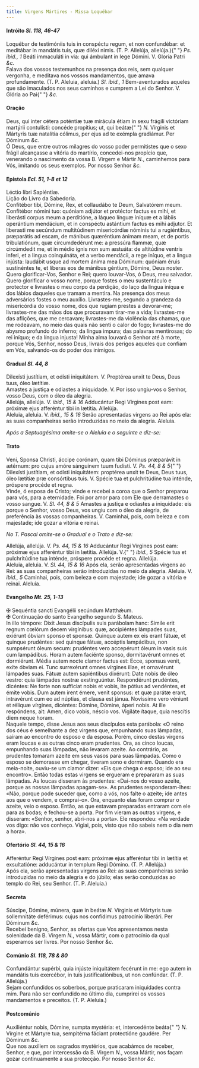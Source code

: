 ```yaml
---
title: Virgens Mártires - Missa Loquébar
---
```


<h4 class="text-center">
  Intróito <em>Sl. 118, 46-47</em>
</h4>
<div class="container-fluid">
  <div class="row">
    <div class="col-6 dropcaps text-justify">
      Loquébar de testimóniis tuis in conspéctu regum, et non confundébar: et
      meditábar in mandátis tuis, quæ diléxi nimis. (T. P. Allelúja, allelúja.){" "}
      <em>Ps. ibid., 1</em> Beáti immaculáti in via: qui ámbulant in lege
      Dómini. V. Gloria Patri <em>&c.</em>
    </div>
    <div class="col-6 dropcaps text-justify">
      Falava dos vossos testemunhos na presença dos reis, sem qualquer vergonha,
      e meditava nos vossos mandamentos, que amava profundamente. (T. P.
      Aleluia, aleluia.) <em>Sl. ibid., 1</em> Bem-aventurados aqueles que são
      imaculados nos seus caminhos e cumprem a Lei do Senhor. V. Glória ao Pai{" "}
      <em>&c.</em>
    </div>
  </div>
</div>

<h4 class="text-center">Oração</h4>
<div class="container-fluid">
  <div class="row">
    <div class="col-6 dropcaps text-justify">
      Deus, qui inter cétera poténtiæ tuæ mirácula étiam in sexu frágili
      victóriam martýrii contulísti: concéde propítius; ut, qui beátæ{" "}
      <em>N. </em>Vírginis et Mártyris tuæ natalítia cólimus, per ejus ad te
      exémpla gradiámur. Per Dóminum <em>&c.</em>
    </div>
    <div class="col-6 dropcaps text-justify">
      Ó Deus, que entre outros milagres do vosso poder permitistes que o sexo
      frágil alcançasse a vitória do martírio, concedei-nos propício que,
      venerando o nascimento da vossa B. Virgem e Mártir <em>N.</em>, caminhemos
      para Vós, imitando os seus exemplos. Por nosso Senhor <em>&c.</em>
    </div>
  </div>
</div>

<h4 class="text-center">
  Epístola <em>Ecl. 51, 1-8 et 12</em>
</h4>
<div class="container-fluid">
  <div class="row">
    <div class="col-6 text-justify">Léctio libri Sapiéntiæ.</div>
    <div class="col-6 text-justify">Lição do Livro da Sabedoria.</div>
    <div class="col-6 dropcaps text-justify">
      Confitébor tibi, Dómine, Rex, et collaudábo te Deum, Salvatórem meum.
      Confitébor nómini tuo: quóniam adjútor et protéctor factus es mihi, et
      liberásti corpus meum a perditióne, a láqueo línguæ iníquæ et a lábiis
      operántium mendácium, et in conspéctu astántium factus es mihi adjutor. Et
      liberasti me secúndum multitúdinem misericórdiæ nóminis tui a rugiéntibus,
      præparátis ad escam, de mánibus quæréntium ánimam meam, et de portis
      tribulatiónum, quæ circumdedérunt me: a pressúra flammæ, quæ circúmdedit
      me, et in médio ignis non sum æstuáta: de altitúdine ventris inferi, et a
      lingua coinquináta, et a verbo mendácii, a rege iníquo, et a lingua
      injústa: laudábit usque ad mortem ánima mea Dóminum: quóniam éruis
      sustinéntes te, et líberas eos de mánibus géntium, Dómine, Deus noster.
    </div>
    <div class="col-6 dropcaps text-justify">
      Quero glorificar-Vos, Senhor e Rei; quero louvar-Vos, ó Deus, meu
      salvador. Quero glorificar o vosso nome, porque fostes o meu sustentáculo
      e protector e livrastes o meu corpo da perdição, do laço da língua iníqua
      e dos lábios daqueles que tramam a mentira. Na presença dos meus
      adversários fostes o meu auxílio. Livrastes-me, segundo a grandeza da
      misericórdia do vosso nome, dos que rugiam prestes a devorar-me;
      livrastes-me das mãos dos que procuravam tirar-me a vida; livrastes-me das
      aflições, que me cercavam; livrastes-me da violência das chamas, que me
      rodeavam, no meio das quais não senti o calor do fogo; livrastes-me do
      abysmo profundo do inferno; da língua impura; das palavras mentirosas; do
      rei iníquo; e da língua injusta! Minha alma louvará o Senhor até à morte,
      porque Vós, Senhor, nosso Deus, livrais dos perigos aqueles que confiam em
      Vós, salvando-os do poder dos inimigos.
    </div>
  </div>
</div>

<h4 class="text-center">
  Gradual <em>Sl. 44, 8</em>
</h4>
<div class="container-fluid">
  <div class="row">
    <div class="col-6 dropcaps text-justify">
      Dilexísti justítiam, et odísti iniquitátem. V. Proptérea unxit te Deus,
      Deus tuus, óleo lætítiæ.
    </div>
    <div class="col-6 dropcaps text-justify">
      Amastes a justiça e odiastes a iniquidade. V. Por isso ungiu-vos o Senhor,
      vosso Deus, com o óleo da alegria.
    </div>
    <div class="col-6 text-justify">
      Allelúja, allelúja. V. <em>ibid., 15 & 16</em> Adducántur Regi Vírgines
      post eam: próximæ ejus afferéntur tibi in lætítia. Allelúja.
    </div>
    <div class="col-6 text-justify">
      Aleluia, aleluia. V. <em>ibid., 15 & 16</em> Serão apresentadas virgens ao
      Rei após ela: as suas companheiras serão introduzidas no meio da alegria.
      Aleluia.
    </div>
  </div>
</div>

<em>Após a Septuagésima omite-se o Aleluia e o seguinte e diz-se:</em>

<h4 class="text-center">Trato</h4>
<div class="container-fluid">
  <div class="row">
    <div class="col-6 dropcaps text-justify">
      Veni, Sponsa Christi, áccipe corónam, quam tibi Dóminus præparávit in
      ætérnum: pro cujus amóre sánguinem tuum fudísti. V. <em>Ps. 44, 8 & 5</em>{" "}
      Dilexísti justítiam, et odísti iniquitátem: proptérea unxit te Deus, Deus
      tuus, óleo lætítiæ præ consórtibus tuis. V. Spécie tua et pulchritúdine
      tua inténde, próspere procéde et regna.
    </div>
    <div class="col-6 dropcaps text-justify">
      Vinde, ó esposa de Cristo; vinde e recebei a coroa que o Senhor preparou
      para vós, para a eternidade. Foi por amor para com Ele que derramastes o
      vosso sangue. V. <em>Sl. 44, 8 & 5</em> Amastes a justiça e odiastes a
      iniquidade: eis porque o Senhor, vosso Deus, vos ungiu com o óleo da
      alegria, de preferência às vossas companheiras. V. Caminhai, pois, com
      beleza e com majestade; ide gozar a vitória e reinai.
    </div>
  </div>
</div>

<em>No T. Pascal omite-se o Gradual e o Trato e diz-se:</em>

<div class="container-fluid">
  <div class="row">
    <div class="col-6 text-justify">
      Allelúja, allelúja. V. <em>Ps. 44, 15 & 16</em> Adducántur Regi Vírgines
      post eam: próximæ ejus afferéntur tibi in lætítia. Allelúja. V.{" "}
      <em>ibid., 5</em> Spécie tua et pulchritúdine tua inténde, próspere
      procéde et regna. Allelúja.
    </div>
    <div class="col-6 text-justify">
      Aleluia, aleluia. V. <em>Sl. 44, 15 & 16</em> Após ela, serão apresentadas
      virgens ao Rei: as suas companheiras serão introduzidas no meio da
      alegria. Aleluia. V. <em>ibid., 5</em> Caminhai, pois, com beleza e com
      majestade; ide gozar a vitória e reinai. Aleluia.
    </div>
  </div>
</div>

<h4 class="text-center">
  Evangelho <em>Mt. 25, 1-13</em>
</h4>
<div class="container-fluid">
  <div class="row">
    <div class="col-6 text-justify">
      <span class="text-danger">&#10016;</span> Sequéntia sancti Evangélii
      secúndum Matthǽum.
    </div>
    <div class="col-6 text-justify">
      <span class="text-danger">&#10016;</span> Continuação do santo Evangelho
      segundo S. Mateus.
    </div>
    <div class="col-6 dropcaps text-justify">
      In illo témpore: Dixit Jesus discípulis suis parábolam hanc: Simile erit
      regnum cœlórum decem virgínibus: quæ, accipiéntes lámpades suas, exiérunt
      óbviam sponso et sponsæ. Quinque autem ex eis erant fátuæ, et quinque
      prudéntes: sed quinque fátuæ, accéptis lampádibus, non sumpsérunt óleum
      secum: prudéntes vero accepérunt óleum in vasis suis cum lampádibus. Horam
      autem faciénte sponso, dormitavérunt omnes et dormiérunt. Média autem
      nocte clamor factus est: Ecce, sponsus venit, exíte óbviam ei. Tunc
      surrexérunt omnes vírgines illae, et ornavérunt lámpades suas. Fátuæ autem
      sapiéntibus dixérunt: Date nobis de óleo vestro: quia lámpades nostræ
      exstinguúntur. Respondérunt prudéntes, dicéntes: Ne forte non suffíciat
      nobis et vobis, ite pótius ad vendéntes, et émite vobis. Dum autem irent
      émere, venit sponsus: et quæ parátæ erant, intravérunt cum eo ad núptias,
      et clausa est jánua. Novíssime vero véniunt et réliquæ vírgines, dicéntes:
      Dómine, Dómine, áperi nobis. At ille respóndens, ait: Amen, dico vobis,
      néscio vos. Vigiláte ítaque, quia nescítis diem neque horam.
    </div>
    <div class="col-6 dropcaps text-justify">
      Naquele tempo, disse Jesus aos seus discípulos esta parábola: «O reino dos
      céus é semelhante a dez virgens que, empunhando suas lâmpadas, saíram ao
      encontro do esposo e da esposa. Porém, cinco destas virgens eram loucas e
      as outras cinco eram prudentes. Ora, as cinco loucas, empunhando suas
      lâmpadas, não levaram azeite. Ao contrário, as prudentes tomaram azeite em
      seus vasos para suas lâmpadas. Como o esposo se demorasse em chegar,
      tiveram sono e dormiram. Quando era meia-noite, ouviu-se um clamor dizer:
      «Eis que chega o esposo; ide ao seu encontro». Então todas estas virgens
      se ergueram e prepararam as suas lâmpadas. As loucas disseram às
      prudentes: «Dai-nos do vosso azeite, porque as nossas lâmpadas apagam-se».
      As prudentes responderam-lhes: «Não, porque pode suceder que, como a vós,
      nos falte o azeite; ide antes aos que o vendem, e comprai-o». Ora,
      enquanto elas foram comprar o azeite, veio o esposo. Então, as que estavam
      preparadas entraram com ele para as bodas; e fechou-se a porta. Por fim
      vieram as outras virgens, e disseram: «Senhor, senhor, abri-nos a porta».
      Ele respondeu: «Na verdade vos digo: não vos conheço. Vigiai, pois, visto
      que não sabeis nem o dia nem a hora».
    </div>
  </div>
</div>

<h4 class="text-center">
  Ofertório <em>Sl. 44, 15 & 16</em>
</h4>
<div class="container-fluid">
  <div class="row">
    <div class="col-6 dropcaps text-justify">
      Afferéntur Regi Vírgines post eam: próximæ ejus afferéntur tibi in lætítia
      et exsultatióne: adducántur in templum Regi Dómino. (T. P. Allelúja.)
    </div>
    <div class="col-6 dropcaps text-justify">
      Após ela, serão apresentadas virgens ao Rei: as suas companheiras serão
      introduzidas no meio da alegria e do júbilo; elas serão conduzidas ao
      templo do Rei, seu Senhor. (T. P. Aleluia.)
    </div>
  </div>
</div>

<h4 class="text-center">Secreta</h4>
<div class="container-fluid">
  <div class="row">
    <div class="col-6 dropcaps text-justify">
      Súscipe, Dómine, múnera, quæ in beátæ <em>N. </em>Vírginis et Mártyris tuæ
      sollemnitáte deférimus: cujus nos confídimus patrocínio liberári. Per
      Dóminum <em>&c.</em>
    </div>
    <div class="col-6 dropcaps text-justify">
      Recebei benigno, Senhor, as ofertas que Vos apresentamos nesta solenidade
      da B. Virgem <em>N.</em>, vossa Mártir, com o patrocínio da qual esperamos
      ser livres. Por nosso Senhor <em>&c.</em>
    </div>
  </div>
</div>

<h4 class="text-center">
  Comúnio <em>Sl. 118, 78 & 80</em>
</h4>
<div class="container-fluid">
  <div class="row">
    <div class="col-6 dropcaps text-justify">
      Confundántur supérbi, quia injúste iniquitátem fecérunt in me: ego autem
      in mandátis tuis exercébor, in tuis justificatiónibus, ut non confúndar.
      (T. P. Allelúja.)
    </div>
    <div class="col-6 dropcaps text-justify">
      Sejam confundidos os soberbos, porque praticaram iniquidades contra mim.
      Para não ser confundido no último dia, cumprirei os vossos mandamentos e
      preceitos. (T. P. Aleluia.)
    </div>
  </div>
</div>

<h4 class="text-center">Postcomúnio</h4>
<div class="container-fluid">
  <div class="row">
    <div class="col-6 dropcaps text-justify">
      Auxiliéntur nobis, Dómine, sumpta mystéria: et, intercedénte beáta{" "}
      <em>N. </em>Vírgine et Mártyre tua, sempitérna fáciant protectióne
      gaudére. Per Dóminum <em>&c.</em>
    </div>
    <div class="col-6 dropcaps text-justify">
      Que nos auxiliem os sagrados mystérios, que acabámos de receber, Senhor, e
      que, por intercessão da B. Virgem <em>N.</em>, vossa Mártir, nos façam
      gozar continuamente a sua protecção. Por nosso Senhor <em>&c.</em>
    </div>
  </div>
</div>
